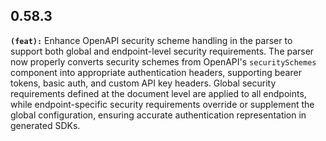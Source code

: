 ## 0.58.3
**`(feat):`** Enhance OpenAPI security scheme handling in the parser to support both global and endpoint-level security requirements. 
The parser now properly converts security schemes from OpenAPI's `securitySchemes` component into appropriate authentication 
headers, supporting bearer tokens, basic auth, and custom API key headers. Global security requirements defined at the 
document level are applied to all endpoints, while endpoint-specific security requirements override or supplement the 
global configuration, ensuring accurate authentication representation in generated SDKs.


